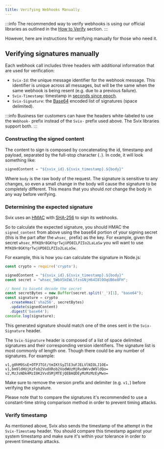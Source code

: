 ```yaml
---
title: Verifying Webhooks Manually
---
```



:::info
The recommended way to verify webhooks is using our official libraries as outlined in the [How to Verify](./how.mdx) section.
:::

However, here are instructions for verifying manually for those who need it.

## Verifying signatures manually

Each webhook call includes three headers with additional information that are used for verification:

* `Svix-Id`: the unique message identifier for the webhook message. This identifier is unique across all messages, but will be the same when the same webhook is being resent (e.g. due to a previous failure).
* `Svix-Timestamp`: timestamp in [seconds since epoch](https://en.wikipedia.org/wiki/Unix_time).
* `Svix-Signature`: the [Base64](https://en.wikipedia.org/wiki/Base64) encoded list of signatures (space delimited).

:::info
Business tier customers can have the headers white-labeled to use the `Webhook-` prefix instead of the `Svix-` prefix used above. The Svix libraries support both.
:::

### Constructing the signed content

The content to sign is composed by concatenating the id, timestamp and payload, separated by the full-stop character (`.`). In code, it will look something like:

```javascript
signedContent = "${svix_id}.${svix_timestamp}.${body}"
```

Where `body` is the raw body of the request. The signature is sensitive to any changes, so even a small change in the body will cause the signature to be completely different. This means that you should *not* change the body in any way before verifying.

### Determining the expected signature

Svix uses an [HMAC](https://en.wikipedia.org/wiki/Hash-based_message_authentication_code) with [SHA-256](https://en.wikipedia.org/wiki/SHA-2) to sign its webhooks.

So to calculate the expected signature, you should HMAC the `signed_content` from above using the base64 portion of your signing secret (this is the part after the `whsec_` prefix) as the key.
For example, given the secret `whsec_MfKQ9r8GKYqrTwjUPD8ILPZIo2LaLaSw` you will want to use `MfKQ9r8GKYqrTwjUPD8ILPZIo2LaLaSw`.

For example, this is how you can calculate the signature in Node.js:

```javascript
const crypto = require('crypto');

signedContent = "${svix_id}.${svix_timestamp}.${body}"
const secret = "whsec_5WbX5kEWLlfzsGNjH64I8lOOqUB6e8FH";

// Need to base64 decode the secret
const secretBytes = new Buffer(secret.split('_')[1], "base64");
const signature = crypto
  .createHmac('sha256', secretBytes)
  .update(signedContent)
  .digest('base64');
console.log(signature);
```

This generated signature should match one of the ones sent in the `Svix-Signature` header.

The `Svix-Signature` header is composed of a list of space delimited signatures and their corresponding version identifiers. The signature list is most commonly of length one. Though there could be any number of signatures. For example:

```
v1,g0hM9SsE+OTPJTGt/tmIKtSyZlE3uFJELVlNIOLJ1OE= v1,bm9ldHUjKzFob2VudXRob2VodWUzMjRvdWVvdW9ldQo= v2,MzJsNDk4MzI0K2VvdSMjMTEjQEBAQDEyMzMzMzEyMwo=
```

Make sure to remove the version prefix and delimiter (e.g. `v1,`) before verifying the signature.

Please note that to compare the signatures it's recommended to use a constant-time string comparison method in order to prevent timing attacks.

### Verify timestamp

As mentioned above, Svix also sends the timestamp of the attempt in the `Svix-Timestamp` header. You should compare this timestamp against your system timestamp and make sure it's within your tolerance in order to prevent timestamp attacks.
